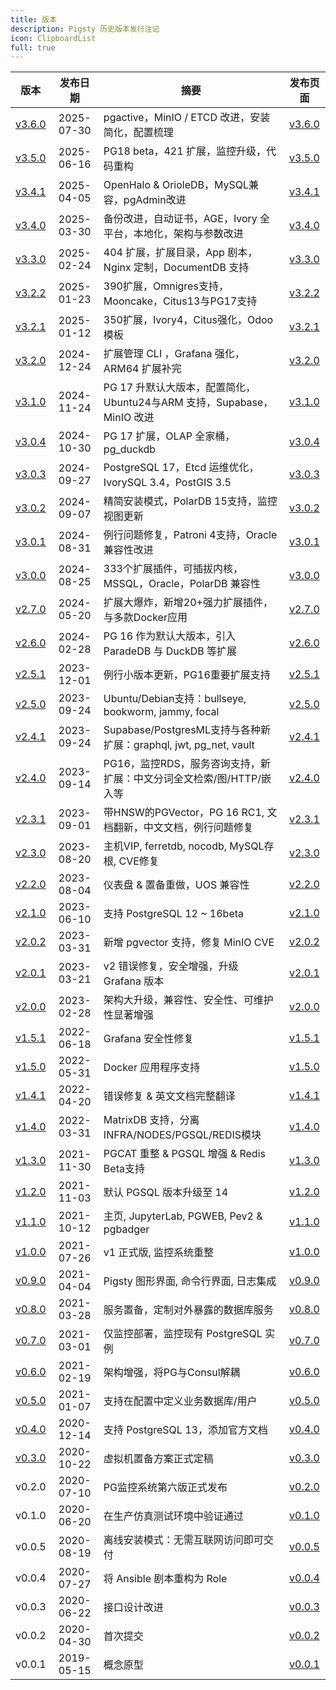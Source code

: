 ```yaml
---
title: 版本
description: Pigsty 历史版本发行注记
icon: ClipboardList
full: true
---
```



|              版本               |    发布日期    | 摘要                                                      |                                           发布页面                                            |
|:-----------------------------:|:----------:|---------------------------------------------------------|:-----------------------------------------------------------------------------------------:|
| [v3.6.0](/release/note#v360)  | 2025-07-30 | pgactive，MinIO / ETCD 改进，安装简化，配置梳理                      |               [v3.6.0](https://github.com/pgsty/pigsty/releases/tag/v3.6.0)               |
| [v3.5.0](/release/note#v350)  | 2025-06-16 | PG18 beta，421 扩展，监控升级，代码重构                              |               [v3.5.0](https://github.com/pgsty/pigsty/releases/tag/v3.5.0)               |
| [v3.4.1](/release/note/#v341) | 2025-04-05 | OpenHalo & OrioleDB，MySQL兼容，pgAdmin改进                   |               [v3.4.1](https://github.com/pgsty/pigsty/releases/tag/v3.4.1)               |
| [v3.4.0](/release/note/#v340) | 2025-03-30 | 备份改进，自动证书，AGE，Ivory 全平台，本地化，架构与参数改进                     |               [v3.4.0](https://github.com/pgsty/pigsty/releases/tag/v3.4.0)               |
| [v3.3.0](/release/note/#v330) | 2025-02-24 | 404 扩展，扩展目录，App 剧本，Nginx 定制，DocumentDB 支持               |               [v3.3.0](https://github.com/pgsty/pigsty/releases/tag/v3.3.0)               |
| [v3.2.2](/release/note/#v322) | 2025-01-23 | 390扩展，Omnigres支持，Mooncake，Citus13与PG17支持                |               [v3.2.2](https://github.com/pgsty/pigsty/releases/tag/v3.2.2)               |
| [v3.2.1](/release/note/#v321) | 2025-01-12 | 350扩展，Ivory4，Citus强化，Odoo模板                             |               [v3.2.1](https://github.com/pgsty/pigsty/releases/tag/v3.2.1)               |
| [v3.2.0](/release/note/#v320) | 2024-12-24 | 扩展管理 CLI ，Grafana 强化，ARM64 扩展补完                         |               [v3.2.0](https://github.com/pgsty/pigsty/releases/tag/v3.2.0)               |
| [v3.1.0](/release/note/#v310) | 2024-11-24 | PG 17 升默认大版本，配置简化，Ubuntu24与ARM 支持，Supabase，MinIO 改进     |               [v3.1.0](https://github.com/pgsty/pigsty/releases/tag/v3.1.0)               |
| [v3.0.4](/release/note/#v304) | 2024-10-30 | PG 17 扩展，OLAP 全家桶，pg_duckdb                             |               [v3.0.4](https://github.com/pgsty/pigsty/releases/tag/v3.0.4)               |
| [v3.0.3](/release/note/#v303) | 2024-09-27 | PostgreSQL 17，Etcd 运维优化，IvorySQL 3.4，PostGIS 3.5        |               [v3.0.3](https://github.com/pgsty/pigsty/releases/tag/v3.0.3)               |
| [v3.0.2](/release/note/#v302) | 2024-09-07 | 精简安装模式，PolarDB 15支持，监控视图更新                              |               [v3.0.2](https://github.com/pgsty/pigsty/releases/tag/v3.0.2)               |
| [v3.0.1](/release/note/#v301) | 2024-08-31 | 例行问题修复，Patroni 4支持，Oracle兼容性改进                          |               [v3.0.1](https://github.com/pgsty/pigsty/releases/tag/v3.0.1)               |
| [v3.0.0](/release/note/#v300) | 2024-08-25 | 333个扩展插件，可插拔内核，MSSQL，Oracle，PolarDB 兼容性                 |               [v3.0.0](https://github.com/pgsty/pigsty/releases/tag/v3.0.0)               |
| [v2.7.0](/release/note/#v270) | 2024-05-20 | 扩展大爆炸，新增20+强力扩展插件，与多款Docker应用                           |               [v2.7.0](https://github.com/pgsty/pigsty/releases/tag/v2.7.0)               |
| [v2.6.0](/release/note/#v260) | 2024-02-28 | PG 16 作为默认大版本，引入 ParadeDB 与 DuckDB 等扩展                  |               [v2.6.0](https://github.com/pgsty/pigsty/releases/tag/v2.6.0)               |
| [v2.5.1](/release/note/#v251) | 2023-12-01 | 例行小版本更新，PG16重要扩展支持                                      |               [v2.5.1](https://github.com/pgsty/pigsty/releases/tag/v2.5.1)               |
| [v2.5.0](/release/note/#v250) | 2023-09-24 | Ubuntu/Debian支持：bullseye, bookworm, jammy, focal        |               [v2.5.0](https://github.com/pgsty/pigsty/releases/tag/v2.5.0)               |
| [v2.4.1](/release/note/#v241) | 2023-09-24 | Supabase/PostgresML支持与各种新扩展：graphql, jwt, pg_net, vault |               [v2.4.1](https://github.com/pgsty/pigsty/releases/tag/v2.4.1)               |
| [v2.4.0](/release/note/#v240) | 2023-09-14 | PG16，监控RDS，服务咨询支持，新扩展：中文分词全文检索/图/HTTP/嵌入等               |               [v2.4.0](https://github.com/pgsty/pigsty/releases/tag/v2.4.0)               |
| [v2.3.1](/release/note/#v231) | 2023-09-01 | 带HNSW的PGVector，PG 16 RC1, 文档翻新，中文文档，例行问题修复              |               [v2.3.1](https://github.com/pgsty/pigsty/releases/tag/v2.3.1)               |
| [v2.3.0](/release/note/#v230) | 2023-08-20 | 主机VIP, ferretdb, nocodb, MySQL存根, CVE修复                 |               [v2.3.0](https://github.com/pgsty/pigsty/releases/tag/v2.3.0)               |
| [v2.2.0](/release/note/#v220) | 2023-08-04 | 仪表盘 & 置备重做，UOS 兼容性                                      |               [v2.2.0](https://github.com/pgsty/pigsty/releases/tag/v2.2.0)               |
| [v2.1.0](/release/note/#v210) | 2023-06-10 | 支持 PostgreSQL 12 ~ 16beta                               |               [v2.1.0](https://github.com/pgsty/pigsty/releases/tag/v2.1.0)               |
| [v2.0.2](/release/note/#v202) | 2023-03-31 | 新增 pgvector 支持，修复 MinIO CVE                             |               [v2.0.2](https://github.com/pgsty/pigsty/releases/tag/v2.0.2)               |
| [v2.0.1](/release/note/#v201) | 2023-03-21 | v2 错误修复，安全增强，升级 Grafana 版本                              |               [v2.0.1](https://github.com/pgsty/pigsty/releases/tag/v2.0.1)               |
| [v2.0.0](/release/note/#v200) | 2023-02-28 | 架构大升级，兼容性、安全性、可维护性显著增强                                  |               [v2.0.0](https://github.com/pgsty/pigsty/releases/tag/v2.0.0)               |
| [v1.5.1](/release/note#v151)  | 2022-06-18 | Grafana 安全性修复                                           |               [v1.5.1](https://github.com/pgsty/pigsty/releases/tag/v1.5.1)               |
| [v1.5.0](/release/note#v150)  | 2022-05-31 | Docker 应用程序支持                                           |               [v1.5.0](https://github.com/pgsty/pigsty/releases/tag/v1.5.0)               |
| [v1.4.1](/release/note#v141)  | 2022-04-20 | 错误修复 & 英文文档完整翻译                                         |               [v1.4.1](https://github.com/pgsty/pigsty/releases/tag/v1.4.1)               |
| [v1.4.0](/release/note#v140)  | 2022-03-31 | MatrixDB 支持，分离 INFRA/NODES/PGSQL/REDIS模块                |               [v1.4.0](https://github.com/pgsty/pigsty/releases/tag/v1.4.0)               |
| [v1.3.0](/release/note#v130)  | 2021-11-30 | PGCAT 重整 & PGSQL 增强 & Redis Beta支持                      |               [v1.3.0](https://github.com/pgsty/pigsty/releases/tag/v1.3.0)               |
| [v1.2.0](/release/note#v120)  | 2021-11-03 | 默认 PGSQL 版本升级至 14                                       |               [v1.2.0](https://github.com/pgsty/pigsty/releases/tag/v1.2.0)               |
| [v1.1.0](/release/note#v110)  | 2021-10-12 | 主页, JupyterLab, PGWEB, Pev2 & pgbadger                  |               [v1.1.0](https://github.com/pgsty/pigsty/releases/tag/v1.1.0)               |
| [v1.0.0](/release/note#v100)  | 2021-07-26 | v1 正式版, 监控系统重整                                          |               [v1.0.0](https://github.com/pgsty/pigsty/releases/tag/v1.0.0)               |
| [v0.9.0](/release/note#v090)  | 2021-04-04 | Pigsty 图形界面, 命令行界面, 日志集成                                |               [v0.9.0](https://github.com/pgsty/pigsty/releases/tag/v0.9.0)               |
| [v0.8.0](/release/note#v080)  | 2021-03-28 | 服务置备，定制对外暴露的数据库服务                                       |               [v0.8.0](https://github.com/pgsty/pigsty/releases/tag/v0.8.0)               |
| [v0.7.0](/release/note#v070)  | 2021-03-01 | 仅监控部署，监控现有 PostgreSQL 实例                                |               [v0.7.0](https://github.com/pgsty/pigsty/releases/tag/v0.7.0)               |
| [v0.6.0](/release/note#v060)  | 2021-02-19 | 架构增强，将PG与Consul解耦                                       |               [v0.6.0](https://github.com/pgsty/pigsty/releases/tag/v0.6.0)               |
| [v0.5.0](/release/note#v050)  | 2021-01-07 | 支持在配置中定义业务数据库/用户                                        |               [v0.5.0](https://github.com/pgsty/pigsty/releases/tag/v0.5.0)               |
| [v0.4.0](/release/note#v040)  | 2020-12-14 | 支持 PostgreSQL 13，添加官方文档                                 |               [v0.4.0](https://github.com/pgsty/pigsty/releases/tag/v0.4.0)               |
| [v0.3.0](/release/note#v030)  | 2020-10-22 | 虚拟机置备方案正式定稿                                             |               [v0.3.0](https://github.com/pgsty/pigsty/releases/tag/v0.3.0)               |
|            v0.2.0             | 2020-07-10 | PG监控系统第六版正式发布                                           | [v0.2.0](https://github.com/pgsty/pigsty/commit/385e33a62a19817e8ba19997260e6b77d99fe2ba) |
|            v0.1.0             | 2020-06-20 | 在生产仿真测试环境中验证通过                                          | [v0.1.0](https://github.com/pgsty/pigsty/commit/1cf2ea5ee91db071de00ec805032928ff582453b) |
|            v0.0.5             | 2020-08-19 | 离线安装模式：无需互联网访问即可交付                                      | [v0.0.5](https://github.com/pgsty/pigsty/commit/0fe9e829b298fe5e56307de3f78c95071de28245) |
|            v0.0.4             | 2020-07-27 | 将 Ansible 剧本重构为 Role                                    | [v0.0.4](https://github.com/pgsty/pigsty/commit/90b44259818d2c71e37df5250fe8ed1078a883d0) |
|            v0.0.3             | 2020-06-22 | 接口设计改进                                                  | [v0.0.3](https://github.com/pgsty/pigsty/commit/4c5c68ccd57bc32a9e9c98aa3f264aa19f45c7ee) |
|            v0.0.2             | 2020-04-30 | 首次提交                                                    | [v0.0.2](https://github.com/pgsty/pigsty/commit/dd646775624ddb33aef7884f4f030682bdc371f8) |
|            v0.0.1             | 2019-05-15 | 概念原型                                                    |   [v0.0.1](https://github.com/Vonng/pg/commit/fa2ade31f8e81093eeba9d966c20120054f0646b)   |

